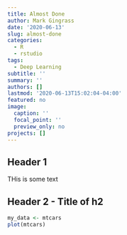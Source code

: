 ```yaml
---
title: Almost Done
author: Mark Gingrass
date: '2020-06-13'
slug: almost-done
categories:
  - R
  - rstudio
tags:
  - Deep Learning
subtitle: ''
summary: ''
authors: []
lastmod: '2020-06-13T15:02:04-04:00'
featured: no
image:
  caption: ''
  focal_point: ''
  preview_only: no
projects: []
---
```


## Header 1

THis is some text


## Header 2 - Title of h2

```r
my_data <- mtcars
plot(mtcars)
```
